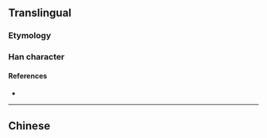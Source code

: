 {{also|賣|売}}
{{character info}}
==Translingual==
{{Han simplified forms|賣|売|卖}}

===Etymology===
{{Han simp|賣|f=買|t=买}}

===Han character===
{{Han char|rn=24|rad=十|as=06|sn=8|four=|canj=JNYK|ids=⿱十买}}

====References====
* {{Han ref|kx=0157.041|hdz=10065.010|uh=5356|ud=21334}}

----

==Chinese==
{{zh-see|賣}}